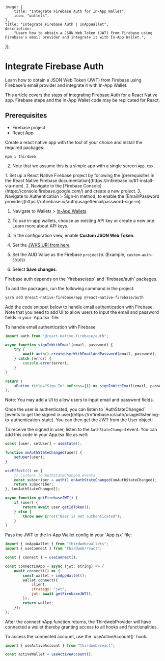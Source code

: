
	image: {
		title: "Integrate Firebase Auth for In-App Wallet",
		icon: "wallets",
	},
	title: "Integrate Firebase Auth | InAppWallet",
	description:
		"Learn how to obtain a JSON Web Token (JWT) from Firebase using Firebase's email provider and integrate it with In-App Wallet.",
});

# Integrate Firebase Auth

Learn how to obtain a JSON Web Token (JWT) from Firebase using Firebase's email provider and integrate it with In-App Wallet.

<Callout title="Info" variant="info">

This article covers the steps of integrating Firebase Auth for a React Native app. Firebase steps and the In-App Wallet code may be replicated for React.

</Callout>

## Prerequisites

- Firebase project
- React App

<Steps>

<Step title="Create a React Native App">
Create a react native app with the tool of your choice and install the required packages:

```shell
npm i thirdweb
```

2. Note that we assume this is a simple app with a single screen `App.tsx`.

</Step>

<Step title="Set up your Firebase project">
	1. Set up a React Native Firebase project by following the [prerequisites in
	the React Native Firebase
	documentation](https://rnfirebase.io/#1-install-via-npm). 2. Navigate to the
	[Firebase Console](https://console.firebase.google.com/) and create a new
	project. 3. Navigate to Authentication > Sign-in method, to enable the
	[Email/Password
	provider](https://rnfirebase.io/auth/usage#emailpassword-sign-in)
</Step>

<Step title="Set up the custom JSON Web Keys link through dashboard">

1. Navigate to Wallets > [In-App Wallets](https://thirdweb.com/dashboard/wallets/embedded)
2. To use in-app wallets, choose an existing API key or create a new one. Learn more about API keys.

   <DocImage src={ewCreateKey} />

3. In the configuration view, enable **Custom JSON Web Token.**

   <DocImage src={configurationView} />

4. Set the [JWKS URI from here](https://www.googleapis.com/service_accounts/v1/jwk/securetoken@system.gserviceaccount.com)

5. Set the AUD Value as the Firebase `projectId`. (Example, `custom-auth-53169`)

   <DocImage src={customJsonFirebase} />

6. Select **Save changes**.

</Step>

<Step title="Add the Firebase auth dependencies">
Firebase auth depends on the `firebase/app` and `firebase/auth` packages.

To add the packages, run the following command in the project:

```bash
yarn add @react-native-firebase/app @react-native-firebase/auth
```

</Step>

<Step title="Implement Email Authentication">
Add the code snippet below to handle email authentication with Firebase. Note that you need to add UI to allow users to input the email and password fields in your `App.tsx` file:

To handle email authentication with Firebase

```jsx
import auth from "@react-native-firebase/auth";

async function signInWithEmail(email, password) {
	try {
		await auth().createUserWithEmailAndPassword(email, password);
	} catch (error) {
		console.error(error);
	}
}

return (
	<Button title="Sign In" onPress={() => signInWithEmail(email, password)} />
);
```

Note: You may add a UI to allow users to input email and password fields.

</Step>

<Step title="Obtain the JWT">
Once the user is authenticated, you can listen to `AuthStateChanged` [events to get the signed in user](https://rnfirebase.io/auth/usage#listening-to-authentication-state). You can then get the JWT from the User object:

To receive the signed in user, listen to the `AuthStateChanged` event. You can add this code in your App.tsx file as well:

```jsx
const [user, setUser] = useState();

function onAuthStateChanged(user) {
	setUser(user);
}

useEffect(() => {
	// Listens to AuthStateChanged events
	const subscriber = auth().onAuthStateChanged(onAuthStateChanged);
	return subscriber;
}, [onAuthStateChanged]);

async function getFirebaseJWT() {
	if (user) {
		return await user.getIdToken();
	} else {
		throw new Error("User is not authenticated");
	}
}
```

</Step>

<Step title="Pass the JWT to InAppWallet">
Pass the JWT to the In-App Wallet config in your `App.tsx` file:

```jsx
import { inAppWallet } from "thirdweb/wallets";
import { useConnect } from "thirdweb/react";

const { connect } = useConnect();

const connectInApp = async (jwt: string) => {
	await connect(() => {
		const wallet = inAppWallet();
		wallet.connect({
			client,
			strategy: "jwt",
			jwt: await getFirebaseJWT(),
		});
		return wallet;
	});
};
```

After the connectInApp function returns, the ThirdwebProvider will have connected a wallet thereby granting access to all hooks and functionalities.

</Step>

<Step title="Access the connected account">
To access the connected account, use the `useActiveAccount()` hook:

```jsx
import { useActiveAccount } from "thirdweb/react";

const activeWallet = useActiveAccount();
```

</Step>

</Steps>
